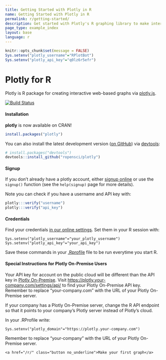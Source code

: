 ```yaml
---
title: Getting Started with Plotly in R
name: Getting Started with Plotly in R
permalink: r/getting-started/
description: Get started with Plotly's R graphing library to make interactive, publication-quality graphs online.
page_type: example_index
layout: base
language: r
---
```


```r
knitr::opts_chunk$set(message = FALSE)
Sys.setenv("plotly_username"="RPlotBot")
Sys.setenv("plotly_api_key"="q0lz6r5efr")
```

# Plotly for R

Plotly is R package for creating interactive web-based graphs via [plotly.js](http://plot.ly/javascript).

<a href="https://travis-ci.org/ropensci/plotly">
    <img alt="Build Status" style="margin: 0;" src="https://travis-ci.org/ropensci/plotly.png?branch=master">
</a>

#### Installation

__plotly__ is now available on CRAN!

```r
install.packages("plotly")
```

You can also install the latest development version ([on GitHub](https://github.com/ropensci/plotly)) via [devtools](http://cran.r-project.org/web/packages/devtools/):

```r
# install.packages("devtools")
devtools::install_github("ropensci/plotly")
```

#### Signup

If you don't already have a plotly account, either [signup online](https://plot.ly/ssu/) or use the `signup()` function (see the `help(signup)` page for more details).

Note you can check if you have a username and API key with:

```r
plotly:::verify("username")
plotly:::verify("api_key")
```

#### Credentials

Find your credentials [in our online settings](https://plot.ly/settings/api). Set them in your R session with:

```
Sys.setenv("plotly_username"="your_plotly_username")
Sys.setenv("plotly_api_key"="your_api_key")
```

Save these commands in your [.Rprofile](http://www.statmethods.net/interface/customizing.html) file to be run everytime you start R.

#### Special Instructions for Plotly On-Premise Users

Your API key for account on the public cloud will be different than the API key in [Plotly On-Premise](https://plot.ly/product/enterprise/). Visit <https://plotly.your-company.com/settings/api/> to find your Plotly On-Premise API key. Remember to replace "your-company.com" with the URL of your Plotly On-Premise server.

If your company has a Plotly On-Premise server, change the R API endpoint so that it points to your company's Plotly server instead of Plotly's cloud.

In your .RProfile write:

```
Sys.setenv("plotly_domain"="https://plotly.your-company.com")
```

Remember to replace "your-company" with the URL of your Plotly On-Premise server.

<div class="row centered btnrow">
    <a href="/r/" class="button no_underline">Make your first graph</a>
</div>

